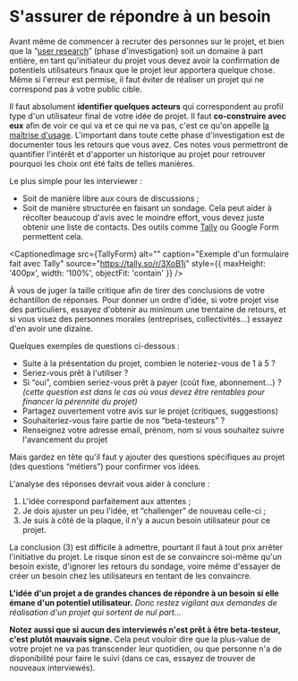 
# S'assurer de répondre à un besoin

Avant même de commencer à recruter des personnes sur le projet, et bien que la “[user research](https://en.wikipedia.org/wiki/User_research)” (phase d'investigation) soit un domaine à part entière, en tant qu'initiateur du projet vous devez avoir la confirmation de potentiels utilisateurs finaux que le projet leur apportera quelque chose. Même si l'erreur est permise, il faut éviter de réaliser un projet qui ne correspond pas à votre public cible.

Il faut absolument **identifier quelques acteurs** qui correspondent au profil type d'un utilisateur final de votre idée de projet. Il faut **co-construire avec eux** afin de voir ce qui va et ce qui ne va pas, c'est ce qu'on appelle [la maîtrise d'usage](https://fr.wikipedia.org/wiki/Ma%C3%AEtrise_d%27usage). L'important dans toute cette phase d'investigation est de documenter tous les retours que vous avez. Ces notes vous permettront de quantifier l'intérêt et d'apporter un historique au projet pour retrouver pourquoi les choix ont été faits de telles manières.

Le plus simple pour les interviewer :

- Soit de manière libre aux cours de discussions ;
- Soit de manière structurée en faisant un sondage. Cela peut aider à récolter beaucoup d'avis avec le moindre effort, vous devez juste obtenir une liste de contacts. Des outils comme [Tally](https://tally.so/) ou Google Form permettent cela.

<CaptionedImage
  src={TallyForm}
  alt=""
  caption="Exemple d'un formulaire fait avec Tally"
  source="https://tally.so/r/3XoB1j"
  style={{ maxHeight: '400px', width: '100%', objectFit: 'contain' }}
/>

À vous de juger la taille critique afin de tirer des conclusions de votre échantillon de réponses. Pour donner un ordre d'idée, si votre projet vise des particuliers, essayez d'obtenir au minimum une trentaine de retours, et si vous visez des personnes morales (entreprises, collectivités…) essayez d'en avoir une dizaine.

Quelques exemples de questions ci-dessous :

- Suite à la présentation du projet, combien le noteriez-vous de 1 à 5 ?
- Seriez-vous prêt à l'utiliser ?
- Si “oui”, combien seriez-vous prêt à payer (coût fixe, abonnement…) ? _(cette question est dans le cas où vous devez être rentables pour financer la pérennité du projet)_
- Partagez ouvertement votre avis sur le projet (critiques, suggestions)
- Souhaiteriez-vous faire partie de nos “beta-testeurs” ?
- Renseignez votre adresse email, prénom, nom si vous souhaitez suivre l'avancement du projet

Mais gardez en tête qu'il faut y ajouter des questions spécifiques au projet (des questions “métiers”) pour confirmer vos idées.

L'analyse des réponses devrait vous aider à conclure :

1.  L'idée correspond parfaitement aux attentes ;
2.  Je dois ajuster un peu l'idée, et “challenger” de nouveau celle-ci ;
3.  Je suis à côté de la plaque, il n'y a aucun besoin utilisateur pour ce projet.

La conclusion (3) est difficile à admettre, pourtant il faut à tout prix arrêter l'initiative du projet. Le risque sinon est de se convaincre soi-même qu'un besoin existe, d'ignorer les retours du sondage, voire même d'essayer de créer un besoin chez les utilisateurs en tentant de les convaincre.

**L'idée d'un projet a de grandes chances de répondre à un besoin si elle émane d'un potentiel utilisateur.** _Donc restez vigilant aux demandes de réalisation d'un projet qui sortent de nul part…_

**Notez aussi que si aucun des interviewés n'est prêt à être beta-testeur, c'est plutôt mauvais signe.** Cela peut vouloir dire que la plus-value de votre projet ne va pas transcender leur quotidien, ou que personne n'a de disponibilité pour faire le suivi (dans ce cas, essayez de trouver de nouveaux interviewés).
